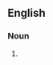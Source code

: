 {{also|coprécipitations|co-precipitations}}

==English==

===Noun===
{{head|en|noun plural form}}

# {{plural of|coprecipitation|lang=en}}